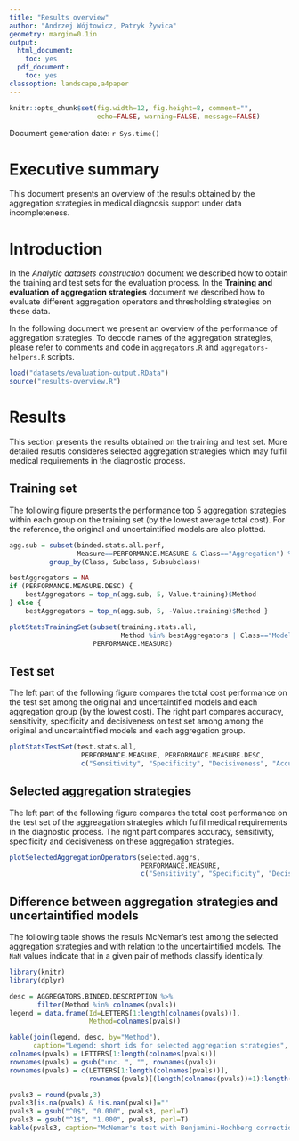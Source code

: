 ```yaml
---
title: "Results overview"
author: "Andrzej Wójtowicz, Patryk Żywica"
geometry: margin=0.1in
output:
  html_document:
    toc: yes
  pdf_document:
    toc: yes
classoption: landscape,a4paper
---
```


```r
knitr::opts_chunk$set(fig.width=12, fig.height=8, comment="", 
                      echo=FALSE, warning=FALSE, message=FALSE)
```

Document generation date: `r Sys.time()`

# Executive summary

This document presents an overview of the results obtained by the aggregation strategies 
in medical diagnosis support under data incompleteness.

# Introduction

In the *Analytic datasets construction* document we described how to obtain the training and test
sets for the evaluation process. In the **Training and evaluation of aggregation strategies**
document we described how to evaluate different aggregation operators and thresholding 
strategies on these data.

In the following document we present an overview of the performance of aggregation strategies. To decode names of the aggregation strategies, please refer to comments and code in `aggregators.R` and `aggregators-helpers.R` scripts.

```r
load("datasets/evaluation-output.RData")
source("results-overview.R")
```

# Results

This section presents the results obtained on the training and test set. More detailed
resutls consideres selected aggregation strategies which may fulfil medical requirements
in the diagnostic process.

## Training set

The following figure presents the performance top 5 aggregation strategies within each group on the training set (by the lowest average total cost). For the reference, the original and uncertaintified models are also plotted.

```r
agg.sub = subset(binded.stats.all.perf,
                 Measure==PERFORMANCE.MEASURE & Class=="Aggregation") %>%
          group_by(Class, Subclass, Subsubclass)

bestAggregators = NA
if (PERFORMANCE.MEASURE.DESC) {
    bestAggregators = top_n(agg.sub, 5, Value.training)$Method
} else {
    bestAggregators = top_n(agg.sub, 5, -Value.training)$Method }

plotStatsTrainingSet(subset(training.stats.all,
                            Method %in% bestAggregators | Class=="Model"),
                     PERFORMANCE.MEASURE)
```

## Test set

The left part of the following figure compares the total cost performance on the test set among the
original and uncertaintified models and each aggregation group (by the lowest cost). The right 
part compares accuracy, sensitivity, specificity and decisiveness on test set among among the 
original and uncertaintified models and each aggregation group.
 

```r
plotStatsTestSet(test.stats.all,
                  PERFORMANCE.MEASURE, PERFORMANCE.MEASURE.DESC,
                  c("Sensitivity", "Specificity", "Decisiveness", "Accuracy"))
```

## Selected aggregation strategies

The left part of the following figure compares the total cost performance on the test set of the
aggreagation strategies which fulfil medical requirements in the diagnostic process. The right part
compares accuracy, sensitivity, specificity and decisiveness on these aggregation strategies. 

```r
plotSelectedAggregationOperators(selected.aggrs,
                                 PERFORMANCE.MEASURE, 
                                 c("Sensitivity", "Specificity", "Decisiveness", "Accuracy"))
```

## Difference between aggregation strategies and uncertaintified models

The following table shows the resuls McNemar's test among the selected aggregation
strategies and with relation to the uncertaintified models. The `NaN` values indicate 
that in a given pair of methods classify identically.

```r
library(knitr)
library(dplyr)

desc = AGGREGATORS.BINDED.DESCRIPTION %>% 
       filter(Method %in% colnames(pvals))
legend = data.frame(Id=LETTERS[1:length(colnames(pvals))], 
                    Method=colnames(pvals))

kable(join(legend, desc, by="Method"), 
      caption="Legend: short ids for selected aggregation strategies", align='l')
colnames(pvals) = LETTERS[1:length(colnames(pvals))]
rownames(pvals) = gsub("unc. ", "", rownames(pvals))
rownames(pvals) = c(LETTERS[1:length(colnames(pvals))],
                    rownames(pvals)[(length(colnames(pvals))+1):length(rownames(pvals))])

pvals3 = round(pvals,3)
pvals3[is.na(pvals) & !is.nan(pvals)]=""
pvals3 = gsub("^0$", "0.000", pvals3, perl=T)
pvals3 = gsub("^1$", "1.000", pvals3, perl=T)
kable(pvals3, caption="McNemar's test with Benjamini-Hochberg correction among selected aggregation strategies and bettwen the strageties and the uncertaintified models")
```
